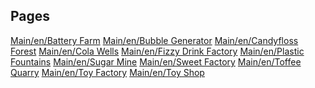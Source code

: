 
== Pages ==
[[Main/en/Battery Farm]]
[[Main/en/Bubble Generator]]
[[Main/en/Candyfloss Forest]]
[[Main/en/Cola Wells]]
[[Main/en/Fizzy Drink Factory]]
[[Main/en/Plastic Fountains]]
[[Main/en/Sugar Mine]]
[[Main/en/Sweet Factory]]
[[Main/en/Toffee Quarry]]
[[Main/en/Toy Factory]]
[[Main/en/Toy Shop]]
